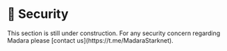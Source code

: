 
# 🚧 Security

<Callout type="warning" emoji="⚠️">
  This section is still under construction.
</Callout>

<Callout type="info" emoji="ℹ️">
  For any security concern regarding Madara please [contact us](https://t.me/MadaraStarknet).
</Callout>